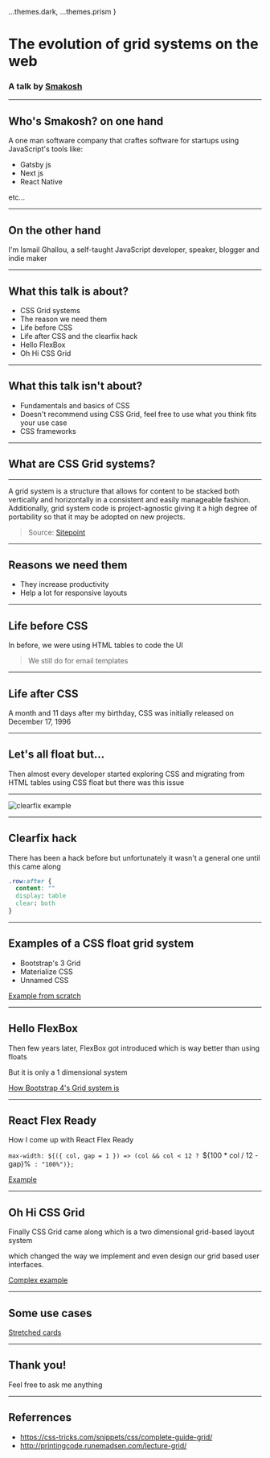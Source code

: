 
  ...themes.dark,
  ...themes.prism
}

# The evolution of grid systems on the web

### A talk by [Smakosh](https://smakosh.com)

---

## Who's Smakosh? on one hand

A one man software company that craftes software for startups using JavaScript's tools like:

- Gatsby js
- Next js
- React Native

etc...

---

## On the other hand

I'm Ismail Ghallou, a self-taught JavaScript developer, speaker, blogger and indie maker

---

## What this talk is about?

- CSS Grid systems
- The reason we need them
- Life before CSS
- Life after CSS and the clearfix hack
- Hello FlexBox
- Oh Hi CSS Grid

---

## What this talk isn't about?

- Fundamentals and basics of CSS
- Doesn't recommend using CSS Grid, feel free to use what you think fits your use case
- CSS frameworks

---

## What are CSS Grid systems?

---

<Box>
  A grid system is a structure that allows for content to be stacked both vertically and horizontally in a consistent and easily manageable fashion.
  <br />Additionally, grid system code is project-agnostic giving it a high degree of portability so that it may be adopted on new projects.
</Box>

> Source: [Sitepoint](https://www.sitepoint.com/understanding-css-grid-systems/)

---

## Reasons we need them

<Steps>

- They increase productivity
- Help a lot for responsive layouts

</Steps>

---

## Life before CSS

In before, we were using HTML tables to code the UI

> We still do for email templates

---

## Life after CSS

A month and 11 days after my birthday, CSS was initially released on December 17, 1996

---

## Let's all float but...

Then almost every developer started exploring CSS and migrating from HTML tables using CSS float but there was this issue

---

<Box>
  <img src={clearFixImage} alt="clearfix example" />
</Box>

---

## Clearfix hack

There has been a hack before but unfortunately it wasn't a general one until this came along

```css
.row:after {
  content: ""
  display: table
  clear: both
}
```

---

## Examples of a CSS float grid system

- Bootstrap's 3 Grid
- Materialize CSS
- Unnamed CSS

[Example from scratch](https://codepen.io/Smakosh/pen/yRwOwB)

---

## Hello FlexBox

Then few years later, FlexBox got introduced which is way better than using floats

But it is only a 1 dimensional system

[How Bootstrap 4's Grid system is](https://codepen.io/Smakosh/pen/MPZEwg)

---

## React Flex Ready

How I come up with React Flex Ready

`max-width: ${({ col, gap = 1 }) => (col && col < 12 ? `${100 * col / 12 - gap}%` : "100%")};`

[Example](https://codesandbox.io/s/react-flex-ready-example-q6fdg)

--- 

## Oh Hi CSS Grid

Finally CSS Grid came along which is a two dimensional grid-based layout system

which changed the way we implement and even design our grid based user interfaces.

[Complex example](https://codepen.io/Smakosh/pen/BwQBpW)

---

## Some use cases

[Stretched cards](https://codepen.io/Smakosh/pen/dwRVWK)

---

## Thank you!

Feel free to ask me anything

---

## Referrences

- https://css-tricks.com/snippets/css/complete-guide-grid/
- http://printingcode.runemadsen.com/lecture-grid/
